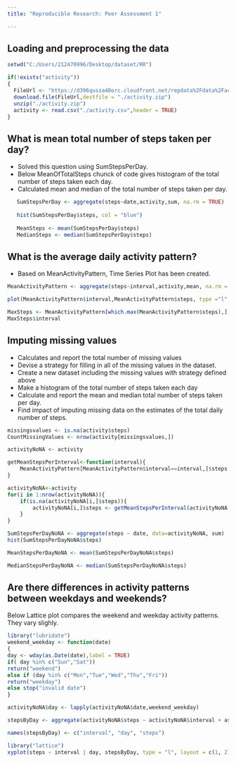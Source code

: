 ```yaml
---
title: "Reproducible Research: Peer Assessment 1"

---
```


## Loading and preprocessing the data
```r

setwd("C:/Users/212470996/Desktop/dataset/RR")

if(!exists("activity"))
{ 
  FileUrl <- "https://d396qusza40orc.cloudfront.net/repdata%2Fdata%2Factivity.zip"
  download.file(FileUrl,destfile = "./activity.zip")
  unzip("./activity.zip")
  activity <- read.csv("./activity.csv",header = TRUE)
}
```

## What is mean total number of steps taken per day?  
*  Solved this question using SumStepsPerDay. 
*  Below MeanOfTotalSteps chunck of code gives histogram of the total number of steps taken each day. 
*  Calculated mean and median of the total number of steps taken per day.

```r
  
   SumStepsPerDay <- aggregate(steps~date,activity,sum, na.rm = TRUE)
   
   hist(SumStepsPerDay$steps, col = "blue")
   
   MeanSteps <- mean(SumStepsPerDay$steps)
   MedianSteps <- median(SumStepsPerDay$steps)
```
## What is the average daily activity pattern?  
* Based on MeanActivityPattern, Time Series Plot has been created.
```r
 
MeanActivityPattern <- aggregate(steps~interval,activity,mean, na.rm = TRUE)

plot(MeanActivityPattern$interval,MeanActivityPattern$steps, type ="l", xlab = "steps", ylab="ActivityInterval")

MaxSteps <- MeanActivityPattern[which.max(MeanActivityPattern$steps),]
MaxSteps$interval

```
## Imputing missing values  
* Calculates and report the total number of missing values 
* Devise a strategy for filling in all of the missing values in the dataset.
* Create a new dataset including the missing values with strategy defined above
* Make a histogram of the total number of steps taken each day 
* Calculate and report the mean and median total number of steps taken per day.
* Find impact of imputing missing data on the estimates of the total daily number of steps.


``` r
missingsvalues <- is.na(activity$steps)
CountMissingValues <- nrow(activity[missingsvalues,])

activityNoNA <- activity

getMeanStepsPerInterval<-function(interval){
    MeanActivityPattern[MeanActivityPattern$interval==interval,]$steps
}

activityNoNA<-activity
for(i in 1:nrow(activityNoNA)){
    if(is.na(activityNoNA[i,]$steps)){
        activityNoNA[i,]$steps <- getMeanStepsPerInterval(activityNoNA[i,]$interval)
    }
}

SumStepsPerDayNoNA <- aggregate(steps ~ date, data=activityNoNA, sum)
hist(SumStepsPerDayNoNA$steps)

MeanStepsPerDayNoNA <- mean(SumStepsPerDayNoNA$steps)

MedianStepsPerDayNoNA <- median(SumStepsPerDayNoNA$steps)

```
## Are there differences in activity patterns between weekdays and weekends?  
Below Lattice plot compares the weekend and weekday activity patterns. They vary slighly.

```r
library("lubridate")
weekend_weekday <- function(date)
{
day <- wday(as.Date(date),label = TRUE) 
if( day %in% c("Sun","Sat"))
return("weekend")
else if (day %in% c("Mon","Tue","Wed","Thu","Fri"))
return("weekday")
else stop("invalid date")
}

activityNoNA$day <- lapply(activityNoNA$date,weekend_weekday)

stepsByDay <- aggregate(activityNoNA$steps ~ activityNoNA$interval + as.character(activityNoNA$day), activityNoNA, mean)

names(stepsByDay) <- c("interval", "day", "steps")

library("lattice")
xyplot(steps ~ interval | day, stepsByDay, type = "l", layout = c(1, 2), xlab = "Interval", ylab = "Steps")

```